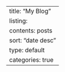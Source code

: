 ---
title: "My Blog"
listing:
  contents: posts
  sort: "date desc"
  type: default
  categories: true
---